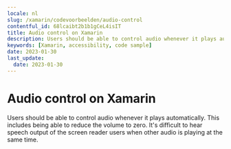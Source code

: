 ```yaml
---
locale: nl
slug: /xamarin/codevoorbeelden/audio-control
contentful_id: 68lcaibt2b1b1gCeL4isIT
title: Audio control on Xamarin
description: Users should be able to control audio whenever it plays automatically.
keywords: [Xamarin, accessibility, code sample]
date: 2023-01-30
last_update:
  date: 2023-01-30
---
```


# Audio control on Xamarin

Users should be able to control audio whenever it plays automatically. This includes being able to reduce the volume to zero. It's difficult to hear speech output of the screen reader users when other audio is playing at the same time.

<CodeSample id="media-audio-control" platform="xamarin" locale="nl"/>
